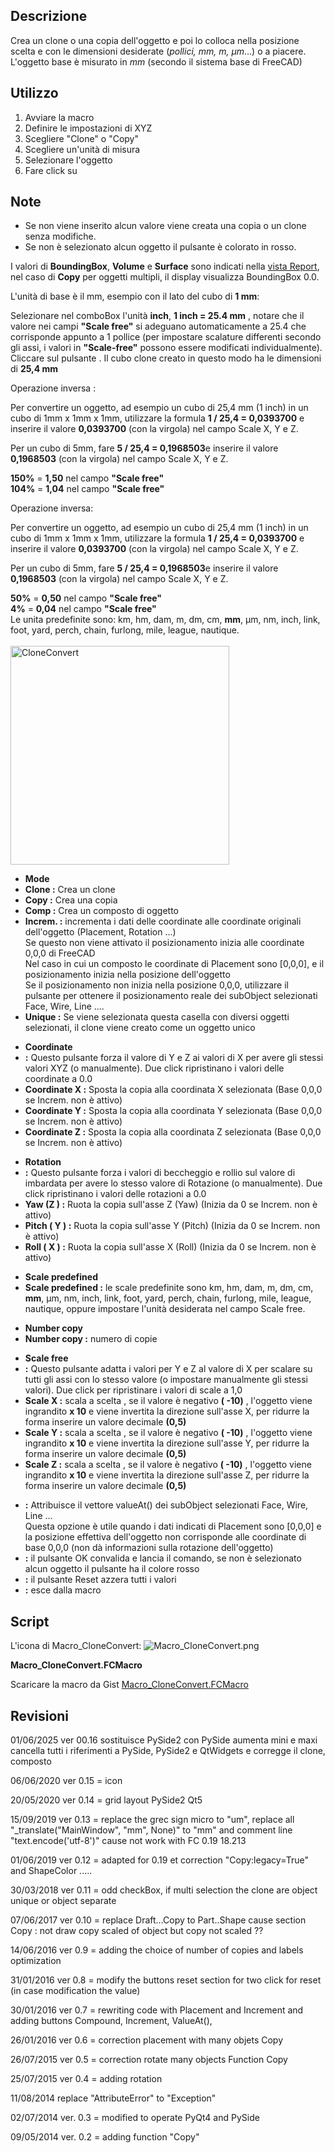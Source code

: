 <languages/>
<div class="mw-translate-fuzzy">
{{Macro/it
|Name=Macro CloneConvert
|Icon=Macro_CloneConvert.png
|Description=Crea un Clone/Copia/Composto dell'oggetto/degli oggetti e poi converte in una posizione e dimensione scelta (''pollici, mm, m, µm''...) o libera. L'oggetto base è riconosciuto in ''mm'' (base FreeCAD).
|Author=mario52
|Version=0.16
|Date=2025-01-06
|FCVersion= ≥0.18
|Download=[https://www.freecadweb.org/wiki/images/0/0a/Macro_CloneConvert.png ToolBar Icon]
}}
</div>

== Descrizione ==
Crea un clone o una copia dell'oggetto e poi lo colloca nella posizione scelta e con le dimensioni desiderate (''pollici, mm, m, µm''...) o a piacere. L'oggetto base è misurato in ''mm'' (secondo il sistema base di FreeCAD)

{{Codeextralink|https://gist.githubusercontent.com/mario52a/9f2f2f6144e1307a048f1840ef99300c/raw/fb76b3c728c1c7cd085e87f5d6d223d9f79bb574/Macro_CloneConvert.FCMacro}}

== Utilizzo ==
# Avviare la macro
# Definire le impostazioni di XYZ
# Scegliere "Clone" o "Copy"
# Scegliere un'unità di misura
# Selezionare l'oggetto
# Fare click su {{KEY|Ok}}

==Note==
* Se non viene inserito alcun valore viene creata una copia o un clone senza modifiche.
* Se non è selezionato alcun oggetto il pulsante {{KEY|Ok}} è colorato in rosso.

I valori di  '''BoundingBox''', '''Volume''' e '''Surface''' sono indicati nella [[Report_view/it|vista Report]], nel caso di '''Copy''' per oggetti multipli, il display visualizza BoundingBox 0.0.

L'unità di base è il mm, esempio con il lato del cubo di '''1 mm''':

Selezionare nel comboBox l'unità '''inch''', '''1 inch = 25.4 mm''' , notare che il valore nei campi '''"Scale free"''' si adeguano automaticamente a 25.4 che corrisponde appunto a 1 pollice (per impostare scalature differenti secondo gli assi, i valori ​​in '''"Scale-free"''' possono essere modificati individualmente). Cliccare sul pulsante {{KEY|OK}}. Il cubo clone creato in questo modo ha le dimensioni di '''25,4 mm'''

Operazione inversa :

Per convertire un oggetto, ad esempio un cubo di 25,4 mm (1 inch) in un cubo di 1mm x 1mm x 1mm, utilizzare la formula '''1 / 25,4 = 0,0393700''' e inserire il valore '''0,0393700''' (con la virgola) nel campo Scale X, Y e Z.

Per un cubo di 5mm, fare '''5 / 25,4 = 0,1968503'''e inserire il valore '''0,1968503''' (con la virgola) nel campo Scale X, Y e Z. 

'''150%''' = '''1,50''' nel campo '''"Scale free"''' <br />
'''104%''' = '''1,04''' nel campo '''"Scale free"''' 

Operazione inversa:

Per convertire un oggetto, ad esempio un cubo di 25,4 mm (1 inch) in un cubo di 1mm x 1mm x 1mm, utilizzare la formula '''1 / 25,4 = 0,0393700''' e inserire il valore '''0,0393700''' (con la virgola) nel campo Scale X, Y e Z.

Per un cubo di 5mm, fare '''5 / 25,4 = 0,1968503'''e inserire il valore '''0,1968503''' (con la virgola) nel campo Scale X, Y e Z.

'''50%''' = '''0,50''' nel campo '''"Scale free"'''<br />
''' 4%''' = '''0,04''' nel campo '''"Scale free"''' 
<br />

Le unita predefinite sono:
km, hm, dam, m, dm, cm, '''mm''', µm, nm, inch, link, foot, yard, perch, chain, furlong, mile, league, nautique.
<br /><br />

[[File:Macro CloneConvert_01.png|350px|left|CloneConvert]]
* '''Mode'''
* '''Clone :''' Crea un clone 
* '''Copy  :''' Crea una copia
* '''Comp    :''' Crea un composto di oggetto
* '''Increm. :''' incrementa i dati delle coordinate alle coordinate originali dell'oggetto (Placement, Rotation ...)<br />Se questo non viene attivato il posizionamento inizia alle coordinate 0,0,0 di FreeCAD<br />Nel caso in cui un composto le coordinate di Placement sono [0,0,0], e il posizionamento inizia nella posizione dell'oggetto<br />Se il posizionamento non inizia nella posizione 0,0,0, utilizzare il pulsante {{KEY|ValueAt()}} per ottenere il posizionamento reale dei  subObject selezionati Face, Wire, Line ....
* '''Unique  :''' Se viene selezionata questa casella con diversi oggetti selezionati, il clone viene creato come un oggetto unico

* '''Coordinate'''
* '''{{KEY|...}} :''' Questo pulsante forza il valore di Y e Z ai valori di X per avere gli stessi valori ​​XYZ (o manualmente). Due click ripristinano i valori delle coordinate a 0.0 
* '''Coordinate X :''' Sposta la copia alla coordinata X selezionata (Base 0,0,0 se Increm. non è attivo)
* '''Coordinate Y :''' Sposta la copia alla coordinata Y selezionata (Base 0,0,0 se Increm. non è attivo)
* '''Coordinate Z :''' Sposta la copia alla coordinata Z selezionata (Base 0,0,0 se Increm. non è attivo)

* '''Rotation'''
* '''{{KEY|...}} :''' Questo pulsante forza i valori di beccheggio e rollio sul valore di imbardata per avere lo stesso valore di Rotazione (o manualmente). Due click ripristinano i valori delle rotazioni a 0.0
* '''Yaw (Z )    :''' Ruota la copia sull'asse Z (Yaw) (Inizia da 0 se Increm. non è attivo)
* '''Pitch ( Y ) :''' Ruota la copia sull'asse Y (Pitch) (Inizia da 0 se Increm. non è attivo)
* '''Roll ( X )  :''' Ruota la copia sull'asse X (Roll) (Inizia da 0 se Increm. non è attivo)

* '''Scale predefined'''
* '''Scale predefined :''' le scale predefinite sono km, hm, dam, m, dm, cm, '''mm''', µm, nm, inch, link, foot, yard, perch, chain, furlong, mile, league, nautique, oppure impostare l'unità desiderata nel campo Scale free.

* '''Number copy '''
* '''Number copy :''' numero di copie

* '''Scale free'''
* '''{{KEY|...}} :''' Questo pulsante adatta i valori per Y e Z al valore di X per scalare su tutti gli assi con lo stesso valore (o impostare manualmente gli stessi valori). Due click per ripristinare i valori di scale a 1,0
* '''Scale X :''' scala a scelta , se il valore è negativo '''( -10)''' , l'oggetto viene ingrandito '''x 10''' e viene invertita la direzione sull'asse X, per ridurre la forma inserire un valore decimale '''(0,5)'''
* '''Scale Y :''' scala a scelta , se il valore è negativo '''( -10)''' , l'oggetto viene ingrandito '''x 10''' e viene invertita la direzione sull'asse Y, per ridurre la forma inserire un valore decimale '''(0,5)'''
* '''Scale Z :''' scala a scelta , se il valore è negativo '''( -10)''' , l'oggetto viene ingrandito '''x 10''' e viene invertita la direzione sull'asse Z, per ridurre la forma inserire un valore decimale '''(0,5)'''

* '''{{KEY|ValueAt()}} :''' Attribuisce il vettore valueAt() dei subObject selezionati Face, Wire, Line ...<br />Questa opzione è utile quando i dati indicati di Placement sono [0,0,0] e la posizione effettiva dell'oggetto non corrisponde alle coordinate di base 0,0,0 (non dà informazioni sulla rotazione dell'oggetto)
* '''{{KEY|OK}} :''' il pulsante OK convalida e lancia il comando, se non è selezionato alcun oggetto il pulsante {{KEY|Ok}} ha il colore rosso
* '''{{KEY|Reset}} :''' il pulsante Reset azzera tutti i valori
* '''{{KEY|Quit}} :''' esce dalla macro
{{clear}}

==Script== 
L'icona di Macro_CloneConvert:  [[Image:Macro_CloneConvert.png]] 

'''Macro_CloneConvert.FCMacro'''

Scaricare la macro da Gist [https://gist.github.com/mario52a/9f2f2f6144e1307a048f1840ef99300c Macro_CloneConvert.FCMacro]

<span id="Revision"></span>
==Revisioni==

01/06/2025 ver 00.16 sostituisce PySide2 con PySide aumenta mini e maxi cancella tutti i riferimenti a PySide, PySide2 e QtWidgets e corregge il clone, composto

06/06/2020 ver 0.15 = icon

20/05/2020 ver 0.14 = grid layout PySide2 Qt5

15/09/2019 ver 0.13 = replace the grec sign micro to "um", replace all "_translate("MainWindow", "mm", None)" to "mm" and comment line "text.encode('utf-8')" cause not work with FC 0.19 18.213

01/06/2019 ver 0.12 = adapted for 0.19 et correction "Copy:legacy=True" and ShapeColor .....

30/03/2018 ver 0.11 = odd checkBox, if multi selection the clone are object unique or object separate

07/06/2017 ver 0.10 = replace Draft...Copy to Part..Shape cause section Copy : not draw copy scaled of object but copy not scaled ?? 

14/06/2016 ver 0.9  = adding the choice of number of copies and labels optimization

31/01/2016 ver 0.8 = modify the buttons reset section for two click for reset (in case modification the value) 

30/01/2016 ver 0.7 = rewriting code with Placement and Increment and adding buttons Compound, Increment, ValueAt(), 

26/01/2016 ver 0.6 = correction placement with many objets Copy

26/07/2015 ver 0.5 = correction rotate many objects Function Copy

25/07/2015 ver 0.4 = adding rotation

11/08/2014 replace "AttributeError" to "Exception"

02/07/2014 ver. 0.3 = modified to operate PyQt4 and PySide

09/05/2014 ver. 0.2 = adding function "Copy"
